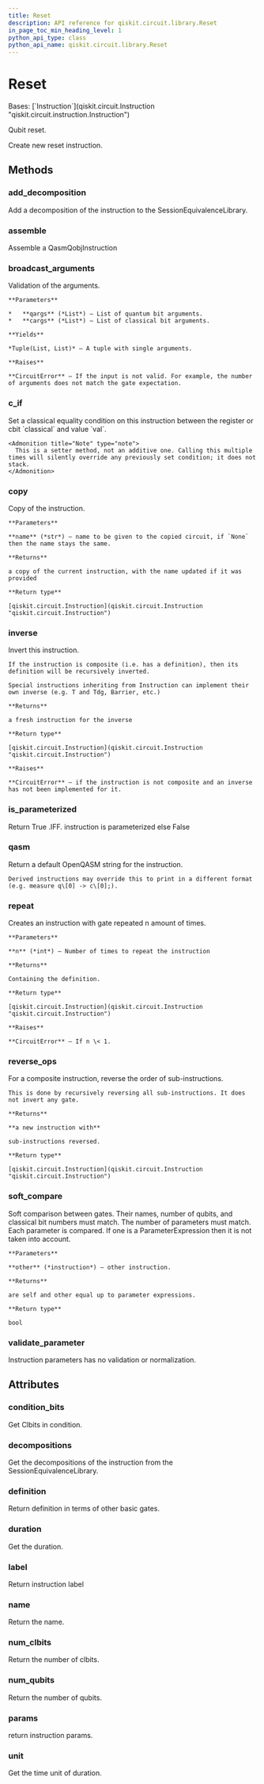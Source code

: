 ```yaml
---
title: Reset
description: API reference for qiskit.circuit.library.Reset
in_page_toc_min_heading_level: 1
python_api_type: class
python_api_name: qiskit.circuit.library.Reset
---
```


# Reset

<Class id="qiskit.circuit.library.Reset" isDedicatedPage={true} github="https://github.com/qiskit/qiskit/tree/stable/0.24/qiskit/circuit/reset.py" signature="Reset">
  Bases: [`Instruction`](qiskit.circuit.Instruction "qiskit.circuit.instruction.Instruction")

  Qubit reset.

  Create new reset instruction.

  ## Methods

  <span id="qiskit-circuit-library-reset-add-decomposition" />

  ### add\_decomposition

  <Function id="qiskit.circuit.library.Reset.add_decomposition" name="add_decomposition" signature="Reset.add_decomposition(decomposition)">
    Add a decomposition of the instruction to the SessionEquivalenceLibrary.
  </Function>

  <span id="qiskit-circuit-library-reset-assemble" />

  ### assemble

  <Function id="qiskit.circuit.library.Reset.assemble" name="assemble" signature="Reset.assemble()">
    Assemble a QasmQobjInstruction
  </Function>

  <span id="qiskit-circuit-library-reset-broadcast-arguments" />

  ### broadcast\_arguments

  <Function id="qiskit.circuit.library.Reset.broadcast_arguments" name="broadcast_arguments" signature="Reset.broadcast_arguments(qargs, cargs)">
    Validation of the arguments.

    **Parameters**

    *   **qargs** (*List*) – List of quantum bit arguments.
    *   **cargs** (*List*) – List of classical bit arguments.

    **Yields**

    *Tuple(List, List)* – A tuple with single arguments.

    **Raises**

    **CircuitError** – If the input is not valid. For example, the number of arguments does not match the gate expectation.
  </Function>

  <span id="qiskit-circuit-library-reset-c-if" />

  ### c\_if

  <Function id="qiskit.circuit.library.Reset.c_if" name="c_if" signature="Reset.c_if(classical, val)">
    Set a classical equality condition on this instruction between the register or cbit `classical` and value `val`.

    <Admonition title="Note" type="note">
      This is a setter method, not an additive one. Calling this multiple times will silently override any previously set condition; it does not stack.
    </Admonition>
  </Function>

  <span id="qiskit-circuit-library-reset-copy" />

  ### copy

  <Function id="qiskit.circuit.library.Reset.copy" name="copy" signature="Reset.copy(name=None)">
    Copy of the instruction.

    **Parameters**

    **name** (*str*) – name to be given to the copied circuit, if `None` then the name stays the same.

    **Returns**

    a copy of the current instruction, with the name updated if it was provided

    **Return type**

    [qiskit.circuit.Instruction](qiskit.circuit.Instruction "qiskit.circuit.Instruction")
  </Function>

  <span id="qiskit-circuit-library-reset-inverse" />

  ### inverse

  <Function id="qiskit.circuit.library.Reset.inverse" name="inverse" signature="Reset.inverse()">
    Invert this instruction.

    If the instruction is composite (i.e. has a definition), then its definition will be recursively inverted.

    Special instructions inheriting from Instruction can implement their own inverse (e.g. T and Tdg, Barrier, etc.)

    **Returns**

    a fresh instruction for the inverse

    **Return type**

    [qiskit.circuit.Instruction](qiskit.circuit.Instruction "qiskit.circuit.Instruction")

    **Raises**

    **CircuitError** – if the instruction is not composite and an inverse has not been implemented for it.
  </Function>

  <span id="qiskit-circuit-library-reset-is-parameterized" />

  ### is\_parameterized

  <Function id="qiskit.circuit.library.Reset.is_parameterized" name="is_parameterized" signature="Reset.is_parameterized()">
    Return True .IFF. instruction is parameterized else False
  </Function>

  <span id="qiskit-circuit-library-reset-qasm" />

  ### qasm

  <Function id="qiskit.circuit.library.Reset.qasm" name="qasm" signature="Reset.qasm()">
    Return a default OpenQASM string for the instruction.

    Derived instructions may override this to print in a different format (e.g. measure q\[0] -> c\[0];).
  </Function>

  <span id="qiskit-circuit-library-reset-repeat" />

  ### repeat

  <Function id="qiskit.circuit.library.Reset.repeat" name="repeat" signature="Reset.repeat(n)">
    Creates an instruction with gate repeated n amount of times.

    **Parameters**

    **n** (*int*) – Number of times to repeat the instruction

    **Returns**

    Containing the definition.

    **Return type**

    [qiskit.circuit.Instruction](qiskit.circuit.Instruction "qiskit.circuit.Instruction")

    **Raises**

    **CircuitError** – If n \< 1.
  </Function>

  <span id="qiskit-circuit-library-reset-reverse-ops" />

  ### reverse\_ops

  <Function id="qiskit.circuit.library.Reset.reverse_ops" name="reverse_ops" signature="Reset.reverse_ops()">
    For a composite instruction, reverse the order of sub-instructions.

    This is done by recursively reversing all sub-instructions. It does not invert any gate.

    **Returns**

    **a new instruction with**

    sub-instructions reversed.

    **Return type**

    [qiskit.circuit.Instruction](qiskit.circuit.Instruction "qiskit.circuit.Instruction")
  </Function>

  <span id="qiskit-circuit-library-reset-soft-compare" />

  ### soft\_compare

  <Function id="qiskit.circuit.library.Reset.soft_compare" name="soft_compare" signature="Reset.soft_compare(other)">
    Soft comparison between gates. Their names, number of qubits, and classical bit numbers must match. The number of parameters must match. Each parameter is compared. If one is a ParameterExpression then it is not taken into account.

    **Parameters**

    **other** (*instruction*) – other instruction.

    **Returns**

    are self and other equal up to parameter expressions.

    **Return type**

    bool
  </Function>

  <span id="qiskit-circuit-library-reset-validate-parameter" />

  ### validate\_parameter

  <Function id="qiskit.circuit.library.Reset.validate_parameter" name="validate_parameter" signature="Reset.validate_parameter(parameter)">
    Instruction parameters has no validation or normalization.
  </Function>

  ## Attributes

  ### condition\_bits

  <Attribute id="qiskit.circuit.library.Reset.condition_bits" name="condition_bits">
    Get Clbits in condition.
  </Attribute>

  ### decompositions

  <Attribute id="qiskit.circuit.library.Reset.decompositions" name="decompositions">
    Get the decompositions of the instruction from the SessionEquivalenceLibrary.
  </Attribute>

  ### definition

  <Attribute id="qiskit.circuit.library.Reset.definition" name="definition">
    Return definition in terms of other basic gates.
  </Attribute>

  ### duration

  <Attribute id="qiskit.circuit.library.Reset.duration" name="duration">
    Get the duration.
  </Attribute>

  ### label

  <Attribute id="qiskit.circuit.library.Reset.label" name="label">
    Return instruction label
  </Attribute>

  ### name

  <Attribute id="qiskit.circuit.library.Reset.name" name="name">
    Return the name.
  </Attribute>

  ### num\_clbits

  <Attribute id="qiskit.circuit.library.Reset.num_clbits" name="num_clbits">
    Return the number of clbits.
  </Attribute>

  ### num\_qubits

  <Attribute id="qiskit.circuit.library.Reset.num_qubits" name="num_qubits">
    Return the number of qubits.
  </Attribute>

  ### params

  <Attribute id="qiskit.circuit.library.Reset.params" name="params">
    return instruction params.
  </Attribute>

  ### unit

  <Attribute id="qiskit.circuit.library.Reset.unit" name="unit">
    Get the time unit of duration.
  </Attribute>
</Class>

